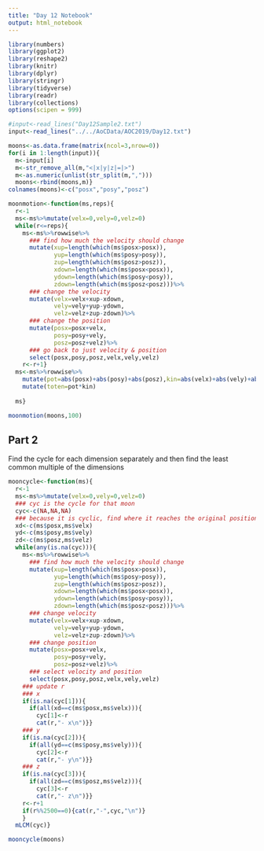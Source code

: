 ```yaml
---
title: "Day 12 Notebook"
output: html_notebook
---
```


```r
library(numbers)
library(ggplot2)
library(reshape2)
library(knitr)
library(dplyr)
library(stringr)
library(tidyverse)
library(readr)
library(collections)
options(scipen = 999)
```


```r
#input<-read_lines("Day12Sample2.txt")
input<-read_lines("../../AoCData/AOC2019/Day12.txt")
```



```r
moons<-as.data.frame(matrix(ncol=3,nrow=0))
for(i in 1:length(input)){
  m<-input[i]
  m<-str_remove_all(m,"<|x|y|z|=|>")
  m<-as.numeric(unlist(str_split(m,",")))
  moons<-rbind(moons,m)}
colnames(moons)<-c("posx","posy","posz")
```


```r
moonmotion<-function(ms,reps){
  r<-1
  ms<-ms%>%mutate(velx=0,vely=0,velz=0)
  while(r<=reps){
    ms<-ms%>%rowwise%>%
      ### find how much the velocity should change
      mutate(xup=length(which(ms$posx>posx)),
             yup=length(which(ms$posy>posy)),
             zup=length(which(ms$posz>posz)),
             xdown=length(which(ms$posx<posx)),
             ydown=length(which(ms$posy<posy)),
             zdown=length(which(ms$posz<posz)))%>%
      ### change the velocity
      mutate(velx=velx+xup-xdown,
             vely=vely+yup-ydown,
             velz=velz+zup-zdown)%>%
      ### change the position
      mutate(posx=posx+velx,
             posy=posy+vely,
             posz=posz+velz)%>%
      ### go back to just velocity & position
      select(posx,posy,posz,velx,vely,velz)
    r<-r+1}
  ms<-ms%>%rowwise%>%
    mutate(pot=abs(posx)+abs(posy)+abs(posz),kin=abs(velx)+abs(vely)+abs(velz))%>%
    mutate(toten=pot*kin)
  
  ms}
```

```r
moonmotion(moons,100)
```

## Part 2
Find the cycle for each dimension separately and then find the least common multiple of the dimensions


```r
mooncycle<-function(ms){
  r<-1
  ms<-ms%>%mutate(velx=0,vely=0,velz=0)
  ### cyc is the cycle for that moon
  cyc<-c(NA,NA,NA)
  ### because it is cyclic, find where it reaches the original position
  xd<-c(ms$posx,ms$velx)
  yd<-c(ms$posy,ms$vely)
  zd<-c(ms$posz,ms$velz)
  while(any(is.na(cyc))){
    ms<-ms%>%rowwise%>%
      ### find how much the velocity should change
      mutate(xup=length(which(ms$posx>posx)),
             yup=length(which(ms$posy>posy)),
             zup=length(which(ms$posz>posz)),
             xdown=length(which(ms$posx<posx)),
             ydown=length(which(ms$posy<posy)),
             zdown=length(which(ms$posz<posz)))%>%
      ### change velocity
      mutate(velx=velx+xup-xdown,
             vely=vely+yup-ydown,
             velz=velz+zup-zdown)%>%
      ### change position
      mutate(posx=posx+velx,
             posy=posy+vely,
             posz=posz+velz)%>%
      ### select velocity and position
      select(posx,posy,posz,velx,vely,velz)
    ### update r
    ### x
    if(is.na(cyc[1])){
      if(all(xd==c(ms$posx,ms$velx))){
        cyc[1]<-r
        cat(r,"- x\n")}}
    ### y
    if(is.na(cyc[2])){
      if(all(yd==c(ms$posy,ms$vely))){
        cyc[2]<-r
        cat(r,"- y\n")}}
    ### z
    if(is.na(cyc[3])){
      if(all(zd==c(ms$posz,ms$velz))){
        cyc[3]<-r
        cat(r,"- z\n")}}
    r<-r+1
    if(r%%2500==0){cat(r,"-",cyc,"\n")}
    }
  mLCM(cyc)}
```

```r
mooncycle(moons)
```

